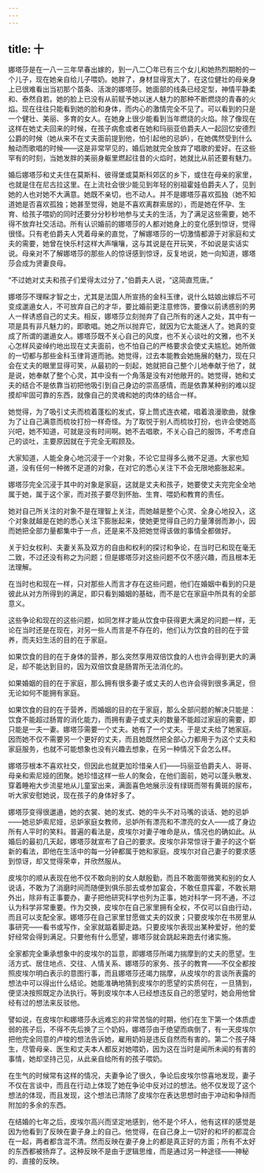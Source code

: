 ```yaml
---
---
---
```

title: 十
---



娜塔莎是在一八一三年早春出嫁的，到一八二〇年已有三个女儿和她热烈期盼的一个儿子，现在她亲自给儿子喂奶。她胖了，身材显得宽大了，在这位健壮的母亲身上已很难看出当初那个苗条、活泼的娜塔莎。她面部的线条已经定型，神情平静柔和、泰然自若。她的脸上已没有从前赋予她以迷人魅力的那种不断燃烧的青春的火焰。现在往往只能看到她的脸和身体，而内心的激情完全不见了。可以看到的只是一个健壮、美丽、多育的女人。在她身上很少能看到当年燃烧的火焰。除了像现在这样在她丈夫回来的时候，在孩子病愈或者在她和玛丽亚伯爵夫人一起回忆安德烈公爵的时候（她从来不在丈夫面前提到他，怕引起他的忌妒），在她偶然受到什么触动而歌唱的时候——这是非常罕见的，婚后她就完全放弃了唱歌的爱好。在这些罕有的时刻，当她发胖的美丽身躯里燃起往昔的火焰时，她就比从前还要有魅力。

婚后娜塔莎和丈夫住在莫斯科、彼得堡或莫斯科郊区的乡下，或住在母亲的家里，也就是住在尼古拉这里。在上流社会很少能见到年轻的别祖霍娃伯爵夫人了，见到她的人也对她不大满意。她既不亲切，也不动人。并不是娜塔莎喜欢孤独（她不知道她是否喜欢孤独；她甚至觉得，她是不喜欢离群索居的），而是她在怀孕、生育、给孩子喂奶的同时还要分分秒秒地参与丈夫的生活，为了满足这些需要，她不得不放弃社交活动。所有认识婚前的娜塔莎的人都对她身上的变化感到惊讶，觉得很怪。只有老伯爵夫人凭着母亲的直觉，了解娜塔莎的一切激情都源于对家庭和丈夫的需要，她曾在快乐村这样大声嚷嚷，这与其说是在开玩笑，不如说是实话实说。母亲对不了解娜塔莎的那些人的惊讶感到惊讶，反复地说，她一向知道，娜塔莎会成为贤妻良母。

“不过她对丈夫和孩子们爱得太过分了，”伯爵夫人说，“这简直荒唐。”

娜塔莎不理睬才智之士，尤其是法国人所宣扬的金科玉律，说什么姑娘出嫁后不可变成邋遢女人，不可放弃自己的才华，要比婚前更注意修饰，要像以前诱惑别的男人一样诱惑自己的丈夫。相反，娜塔莎立刻抛弃了自己所有的迷人之处，其中有一项是具有非凡魅力的，即歌唱。她之所以抛弃它，就因为它太能迷人了。她真的变成了所谓的邋遢女人。娜塔莎既不关心自己的风度，也不关心谈吐的文雅，也不关心怎样风姿绰约地出现在丈夫面前，也不怕自己的严格要求会使丈夫尴尬。她所做的一切都与那些金科玉律背道而驰。她觉得，过去本能教会她施展的魅力，现在只会在丈夫的眼里显得可笑，从最初的一刻起，她就把自己整个儿地奉献于他了，就是说，她奉献了整个心灵，其中没有一个角落是没有对他敞开的。她觉得，她和丈夫的结合不是依靠当初把他吸引到自己身边的崇高感情，而是依靠某种别的难以捉摸却牢固可靠的东西，就像自己的灵魂和她的肉体的结合一样。

她觉得，为了吸引丈夫而梳着蓬松的发式，穿上筒式连衣裙，唱着浪漫歌曲，就像为了让自己满意而梳妆打扮一样奇怪。为了取悦于别人而梳妆打扮，也许会使她高兴吧，她不知道，可就是没有时间啊。她不去唱歌，不关心自己的服饰，不考虑自己的谈吐，主要原因就在于完全无暇顾及。

大家知道，人能全身心地沉浸于一个对象，不论它显得多么微不足道。大家也知道，没有任何一种微不足道的对象，在对它的悉心关注下不会无限地膨胀起来。

娜塔莎完全沉浸于其中的对象是家庭，这就是丈夫和孩子，她要使丈夫完完全全地属于她，属于这个家，而对孩子要尽到怀胎、生育、喂奶和教育的责任。

她对自己所关注的对象不是在理智上关注，而她越是整个心灵、全身心地投入，这个对象就越是在她的悉心关注下膨胀起来，使她更觉得自己的力量薄弱而渺小，因而她把全部力量都集中于一点，还是来不及把她觉得该做的事情全都做好。

关于妇女权利、夫妻关系及双方的自由和权利的探讨和争论，在当时已和现在毫无二致，不过还没有称之为问题；但是娜塔莎对这些问题不仅不感兴趣，而且根本无法理解。

在当时也和现在一样，只对那些人而言才存在这些问题，他们在婚姻中看到的只是彼此从对方所得到的满足，即只看到婚姻的基础，而不是它在家庭中所具有的全部意义。

这些争论和现在的这些问题，如同怎样才能从饮食中获得更大满足的问题一样，无论在当时还是在现在，对另一些人而言是不存在的，他们认为饮食的目的在于营养，而夫妇生活的目的在于家庭。

如果饮食的目的在于身体的营养，那么突然享用双倍饮食的人也许会得到更大的满足，却不能达到目的，因为双倍饮食是肠胃所无法消化的。

如果婚姻的目的在于家庭，那么拥有很多妻子或丈夫的人也许会得到很多满足，但无论如何不能拥有家庭。

如果饮食的目的在于营养，而婚姻的目的在于家庭，那么全部问题的解决只能是：饮食不能超过肠胃的消化能力，而拥有妻子或丈夫的数量不能超过家庭的需要，即只能是一夫一妻。娜塔莎需要一个丈夫。她有了一个丈夫。于是丈夫给了她家庭。因而她不仅不需要另一个更好的丈夫，而且她既然把全部心力都用于为这个丈夫和家庭服务，也就不可能想象也没有兴趣去想象，在另一种情况下会怎么样。

娜塔莎根本不喜欢社交，但因此也就更加珍惜亲人们——玛丽亚伯爵夫人、哥哥、母亲和索尼娅的团聚。她珍惜这样一些人的聚会，在他们面前，她可以蓬头散发、穿着睡袍大步流星地从儿童室出来，满面喜色地展示没有绿斑而带有黄斑的尿布，听大家安慰她说，现在孩子的身体好多了。

娜塔莎变得很邋遢，她的衣裳、她的发式、她的牛头不对马嘴的谈话、她的忌妒——她忌妒索尼娅，忌妒家庭女教师，忌妒所有漂亮和不漂亮的女人——成了身边所有人平时的笑料。普遍的看法是，皮埃尔对妻子唯命是从，情况也的确如此。从婚后的最初几天起，娜塔莎就宣布了自己的要求。皮埃尔非常惊讶于妻子的这个崭新的看法，即他在生活中的每一分钟都属于她和家庭。皮埃尔对自己妻子的要求感到惊讶，却又觉得荣幸，并欣然服从。

皮埃尔的顺从表现在他不仅不敢向别的女人献殷勤，而且不敢面带微笑和别的女人说话，不敢为了消磨时间而随便到俱乐部去或参加宴会，不敢任意挥霍，不敢长期外出，除非有正事要办，妻子把他研究科学也列为正事，她对科学一窍不通，不过认为科学非常重要。作为交换，皮埃尔在自己家里拥有全权，不仅可以自由行动，而且可以支配全家。娜塔莎在自己家里甘愿做丈夫的奴隶；只要皮埃尔在书房里从事研究——看书或写作，全家就踮着脚走路。只要皮埃尔表现出某种爱好，他的爱好经常会得到满足。只要他有什么愿望，娜塔莎就会跳起来跑去付诸实施。

全家都完全秉承想象中的皮埃尔的旨意，即娜塔莎所竭力揣摩到的丈夫的愿望。生活方式、居住地点、交往、人情关系、娜塔莎的家务、孩子的教育——不仅全都按照皮埃尔明白表示的意图行事，而且娜塔莎还竭力揣摩，从皮埃尔的言谈所表露的想法中可以得出什么结论。她能准确地猜到皮埃尔的愿望的实质何在，一旦猜到，便坚决按照既定办法执行。等到皮埃尔本人已经想违反自己的愿望时，她会用他曾经有过的想法来反驳他。

譬如说，在皮埃尔和娜塔莎永远难忘的非常苦恼的时期，他们在生下第一个体质虚弱的孩子后，不得不先后换了三个奶妈，娜塔莎由于绝望而病倒了，有一天皮埃尔把他完全同意的卢梭的想法告诉她，雇用奶妈是违反自然而有害的。第二个孩子降生，尽管母亲、医生和丈夫本人都反对她喂奶，因为这在当时是闻所未闻的有害的事情，她却坚持己见，从此亲自给所有的孩子喂奶。

在生气的时候常有这样的情况，夫妻争论了很久，争论后皮埃尔惊喜地发现，妻子不仅在言谈中，而且在行动上体现了她在争论中反对过的想法。他不仅发现了这个想法的体现，而且发现，这个想法已清除了皮埃尔在表达思想时由于冲动和争辩而附加的多余的东西。

在结婚的七年之后，皮埃尔高兴而坚定地感到，他不是个坏人，他有这样的感觉是因为他看到了反映在妻子身上的自己。他觉得，在自己身上一切好的和坏的都混合在一起，两者都含混不清。然而反映在妻子身上的都是真正好的方面；所有不太好的东西都被扬弃了。这种反映不是由于逻辑思维，而是通过另一种途径——神秘的、直接的反映。